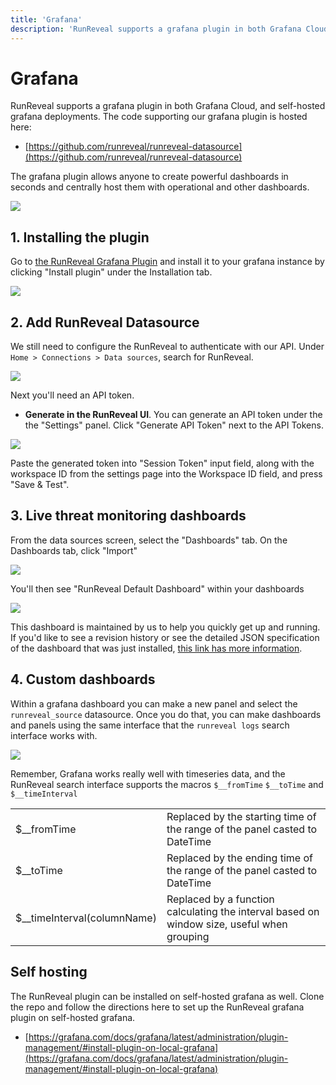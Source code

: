```yaml
---
title: 'Grafana'
description: 'RunReveal supports a grafana plugin in both Grafana Cloud, and self-hosted grafana deployments. The code supporting our grafana plugin is hosted here:'
---
```


# Grafana

RunReveal supports a grafana plugin in both Grafana Cloud, and self-hosted grafana deployments. The code supporting our grafana plugin is hosted here:

* [https://github.com/runreveal/runreveal-datasource](https://github.com/runreveal/runreveal-datasource)

The grafana plugin allows anyone to create powerful dashboards in seconds and centrally host them with operational and other dashboards.

<img src="/grafana-1.png"/>

## 1. Installing the plugin

Go to [the RunReveal Grafana Plugin](https://grafana.com/grafana/plugins/runreveal-runreveal-datasource/) and install it to your grafana instance by clicking "Install plugin" under the Installation tab.&#x20;

<img src="/grafana-2.png"/>

## 2. Add RunReveal Datasource

We still need to configure the RunReveal to authenticate with our API. Under `Home > Connections > Data sources`, search for RunReveal.

<img src="/grafana-3.png"/>

Next you'll need an API token.

* **Generate in the RunReveal UI**. You can generate an API token under the the "Settings" panel. Click "Generate API Token" next to the API Tokens.

<img src="/grafana-5.png"/>


Paste the generated token into "Session Token" input field, along with the workspace ID from the settings page into the Workspace ID field, and press "Save & Test".

## 3. Live threat monitoring dashboards

From the data sources screen, select the "Dashboards" tab. On the Dashboards tab, click "Import"

<img src="/grafana-6.png"/>

You'll then see "RunReveal Default Dashboard" within your dashboards

<img src="/grafana-7.png"/>

This dashboard is maintained by us to help you quickly get up and running. If you'd like to see a revision history or see the detailed JSON specification of the dashboard that was just installed, [this link has more information](https://grafana.com/grafana/dashboards/19069-runreveal-default-dashboard/?tab=revisions).

## 4. Custom dashboards

Within a grafana dashboard you can make a new panel and select the `runreveal_source` datasource. Once you do that, you can make dashboards and panels using the same interface that the `runreveal logs` search interface works with.

<img src="/grafana-8.png"/>

Remember, Grafana works really well with timeseries data, and the RunReveal search interface supports the macros `$__fromTime` `$__toTime` and `$__timeInterval`&#x20;

|                               |                                                                                            |
| ----------------------------- | ------------------------------------------------------------------------------------------ |
| $\_\_fromTime                 | Replaced by the starting time of the range of the panel casted to DateTime                 |
| $\_\_toTime                   | Replaced by the ending time of the range of the panel casted to DateTime                   |
| $\_\_timeInterval(columnName) | Replaced by a function calculating the interval based on window size, useful when grouping |

## Self hosting

The RunReveal plugin can be installed on self-hosted grafana as well. Clone the repo and follow the directions here to set up the RunReveal grafana plugin on self-hosted grafana.

* [https://grafana.com/docs/grafana/latest/administration/plugin-management/#install-plugin-on-local-grafana](https://grafana.com/docs/grafana/latest/administration/plugin-management/#install-plugin-on-local-grafana)
